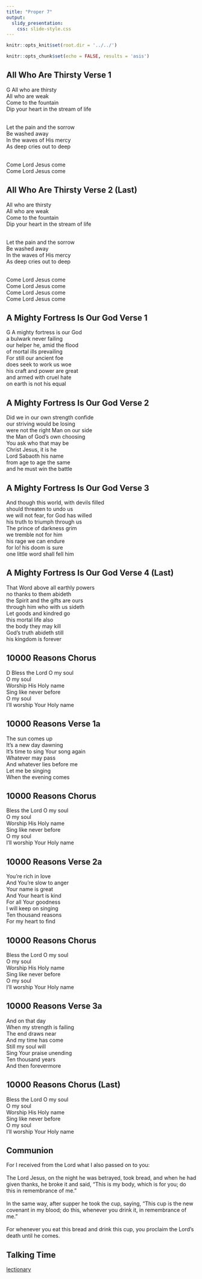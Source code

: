 ```yaml
---
title: "Proper 7"
output:
  slidy_presentation:
    css: slide-style.css
---
```

  

```r
knitr::opts_knit$set(root.dir = '../../') 
```

   
```r
knitr::opts_chunk$set(echo = FALSE, results = 'asis')
```
## All Who Are Thirsty Verse 1
<span class="songkey">G</span>
All who are thirsty<br>
All who are weak<br>
Come to the fountain<br>
Dip your heart in the stream of life<br><br>

Let the pain and the sorrow<br>
Be washed away<br>
In the waves of His mercy<br>
As deep cries out to deep<br><br>

Come Lord Jesus come<br>
Come Lord Jesus come<br>

## All Who Are Thirsty Verse 2 (Last)
All who are thirsty<br>
All who are weak<br>
Come to the fountain<br>
Dip your heart in the stream of life<br><br>

Let the pain and the sorrow<br>
Be washed away<br>
In the waves of His mercy<br>
As deep cries out to deep<br><br>

Come Lord Jesus come<br>
Come Lord Jesus come<br>
Come Lord Jesus come<br>
Come Lord Jesus come<br>


## A Mighty Fortress Is Our God Verse 1
<span class="songkey">G</span>
A mighty fortress is our God<br>
a bulwark never failing<br>
our helper he, amid the flood<br>
of mortal ills prevailing<br>
For still our ancient foe<br>
does seek to work us woe<br>
his craft and power are great<br>
and armed with cruel hate<br>
on earth is not his equal<br>

## A Mighty Fortress Is Our God Verse 2
Did we in our own strength confide<br>
our striving would be losing<br>
were not the right Man on our side<br>
the Man of God's own choosing<br>
You ask who that may be<br>
Christ Jesus, it is he<br>
Lord Sabaoth his name<br>
from age to age the same<br>
and he must win the battle<br>

## A Mighty Fortress Is Our God Verse 3
And though this world, with devils filled<br>
should threaten to undo us<br>
we will not fear, for God has willed<br>
his truth to triumph through us<br>
The prince of darkness grim<br>
we tremble not for him<br>
his rage we can endure<br>
for lo! his doom is sure<br>
one little word shall fell him<br>

## A Mighty Fortress Is Our God Verse 4 (Last)
That Word above all earthly powers<br>
no thanks to them abideth<br>
the Spirit and the gifts are ours<br>
through him who with us sideth<br>
Let goods and kindred go<br>
this mortal life also<br>
the body they may kill<br>
God's truth abideth still<br>
his kingdom is forever<br>


## 10000 Reasons Chorus
<span class="songkey">D</span>
Bless the Lord O my soul<br>
O my soul<br>
Worship His Holy name<br>
Sing like never before<br>
O my soul<br>
I’ll worship Your Holy name<br>

## 10000 Reasons Verse 1a
The sun comes up<br>
It’s a new day dawning<br>
It’s time to sing Your song again<br>
Whatever may pass<br>
And whatever lies before me<br>
Let me be singing<br>
When the evening comes<br>

## 10000 Reasons Chorus
Bless the Lord O my soul<br>
O my soul<br>
Worship His Holy name<br>
Sing like never before<br>
O my soul<br>
I’ll worship Your Holy name<br>

## 10000 Reasons Verse 2a
You’re rich in love<br>
And You’re slow to anger<br>
Your name is great<br>
And Your heart is kind<br>
For all Your goodness<br>
I will keep on singing<br>
Ten thousand reasons<br>
For my heart to find<br>

## 10000 Reasons Chorus
Bless the Lord O my soul<br>
O my soul<br>
Worship His Holy name<br>
Sing like never before<br>
O my soul<br>
I’ll worship Your Holy name<br>

## 10000 Reasons Verse 3a
And on that day<br>
When my strength is failing<br>
The end draws near<br>
And my time has come<br>
Still my soul will<br>
Sing Your praise unending<br>
Ten thousand years<br>
And then forevermore<br>

## 10000 Reasons Chorus (Last)
Bless the Lord O my soul<br>
O my soul<br>
Worship His Holy name<br>
Sing like never before<br>
O my soul<br>
I’ll worship Your Holy name<br>


## Communion

For I received from the Lord what I also passed on to you:<br><br>
The Lord Jesus, on the night he was betrayed, took bread, and when he had given thanks, he broke it and said, "This is my body, which is for you; do this in remembrance of me."<br><br>
In the same way, after supper he took the cup, saying, "This cup is the new covenant in my blood; do this, whenever you drink it, in remembrance of me."<br><br>
For whenever you eat this bread and drink this cup, you proclaim the Lord's death until he comes.

## Talking Time


[lectionary](https://lectionary.library.vanderbilt.edu/texts/?y=384&z=p&d=61)